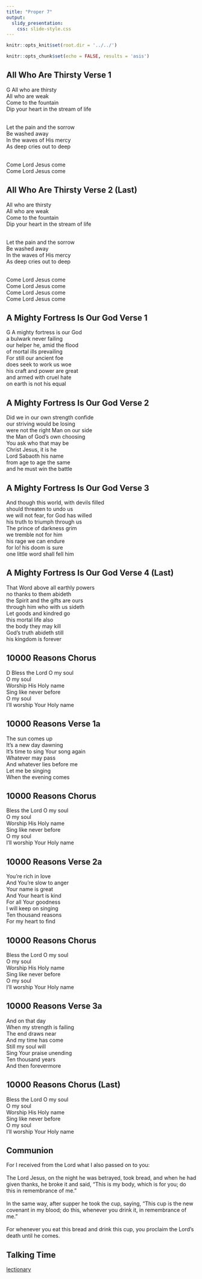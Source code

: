 ```yaml
---
title: "Proper 7"
output:
  slidy_presentation:
    css: slide-style.css
---
```

  

```r
knitr::opts_knit$set(root.dir = '../../') 
```

   
```r
knitr::opts_chunk$set(echo = FALSE, results = 'asis')
```
## All Who Are Thirsty Verse 1
<span class="songkey">G</span>
All who are thirsty<br>
All who are weak<br>
Come to the fountain<br>
Dip your heart in the stream of life<br><br>

Let the pain and the sorrow<br>
Be washed away<br>
In the waves of His mercy<br>
As deep cries out to deep<br><br>

Come Lord Jesus come<br>
Come Lord Jesus come<br>

## All Who Are Thirsty Verse 2 (Last)
All who are thirsty<br>
All who are weak<br>
Come to the fountain<br>
Dip your heart in the stream of life<br><br>

Let the pain and the sorrow<br>
Be washed away<br>
In the waves of His mercy<br>
As deep cries out to deep<br><br>

Come Lord Jesus come<br>
Come Lord Jesus come<br>
Come Lord Jesus come<br>
Come Lord Jesus come<br>


## A Mighty Fortress Is Our God Verse 1
<span class="songkey">G</span>
A mighty fortress is our God<br>
a bulwark never failing<br>
our helper he, amid the flood<br>
of mortal ills prevailing<br>
For still our ancient foe<br>
does seek to work us woe<br>
his craft and power are great<br>
and armed with cruel hate<br>
on earth is not his equal<br>

## A Mighty Fortress Is Our God Verse 2
Did we in our own strength confide<br>
our striving would be losing<br>
were not the right Man on our side<br>
the Man of God's own choosing<br>
You ask who that may be<br>
Christ Jesus, it is he<br>
Lord Sabaoth his name<br>
from age to age the same<br>
and he must win the battle<br>

## A Mighty Fortress Is Our God Verse 3
And though this world, with devils filled<br>
should threaten to undo us<br>
we will not fear, for God has willed<br>
his truth to triumph through us<br>
The prince of darkness grim<br>
we tremble not for him<br>
his rage we can endure<br>
for lo! his doom is sure<br>
one little word shall fell him<br>

## A Mighty Fortress Is Our God Verse 4 (Last)
That Word above all earthly powers<br>
no thanks to them abideth<br>
the Spirit and the gifts are ours<br>
through him who with us sideth<br>
Let goods and kindred go<br>
this mortal life also<br>
the body they may kill<br>
God's truth abideth still<br>
his kingdom is forever<br>


## 10000 Reasons Chorus
<span class="songkey">D</span>
Bless the Lord O my soul<br>
O my soul<br>
Worship His Holy name<br>
Sing like never before<br>
O my soul<br>
I’ll worship Your Holy name<br>

## 10000 Reasons Verse 1a
The sun comes up<br>
It’s a new day dawning<br>
It’s time to sing Your song again<br>
Whatever may pass<br>
And whatever lies before me<br>
Let me be singing<br>
When the evening comes<br>

## 10000 Reasons Chorus
Bless the Lord O my soul<br>
O my soul<br>
Worship His Holy name<br>
Sing like never before<br>
O my soul<br>
I’ll worship Your Holy name<br>

## 10000 Reasons Verse 2a
You’re rich in love<br>
And You’re slow to anger<br>
Your name is great<br>
And Your heart is kind<br>
For all Your goodness<br>
I will keep on singing<br>
Ten thousand reasons<br>
For my heart to find<br>

## 10000 Reasons Chorus
Bless the Lord O my soul<br>
O my soul<br>
Worship His Holy name<br>
Sing like never before<br>
O my soul<br>
I’ll worship Your Holy name<br>

## 10000 Reasons Verse 3a
And on that day<br>
When my strength is failing<br>
The end draws near<br>
And my time has come<br>
Still my soul will<br>
Sing Your praise unending<br>
Ten thousand years<br>
And then forevermore<br>

## 10000 Reasons Chorus (Last)
Bless the Lord O my soul<br>
O my soul<br>
Worship His Holy name<br>
Sing like never before<br>
O my soul<br>
I’ll worship Your Holy name<br>


## Communion

For I received from the Lord what I also passed on to you:<br><br>
The Lord Jesus, on the night he was betrayed, took bread, and when he had given thanks, he broke it and said, "This is my body, which is for you; do this in remembrance of me."<br><br>
In the same way, after supper he took the cup, saying, "This cup is the new covenant in my blood; do this, whenever you drink it, in remembrance of me."<br><br>
For whenever you eat this bread and drink this cup, you proclaim the Lord's death until he comes.

## Talking Time


[lectionary](https://lectionary.library.vanderbilt.edu/texts/?y=384&z=p&d=61)